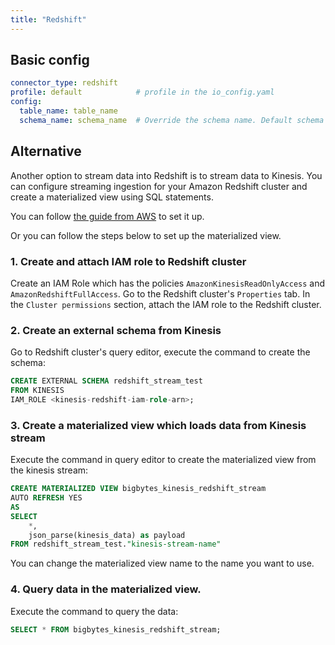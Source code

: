 ```yaml
---
title: "Redshift"
---
```


## Basic config

```yaml
connector_type: redshift
profile: default            # profile in the io_config.yaml
config:
  table_name: table_name
  schema_name: schema_name  # Override the schema name. Default schema is "public"
```

## Alternative

Another option to stream data into Redshift is to stream data to Kinesis.
You can configure streaming ingestion for your Amazon Redshift cluster and create a materialized view using SQL statements.


You can follow [the guide from AWS](https://docs.aws.amazon.com/redshift/latest/dg/materialized-view-streaming-ingestion-getting-started.html) to set it up.


Or you can follow the steps below to set up the materialized view.

### 1. Create and attach IAM role to Redshift cluster

Create an IAM Role which has the policies `AmazonKinesisReadOnlyAccess` and `AmazonRedshiftFullAccess`.
Go to the Redshift cluster's `Properties` tab. In the `Cluster permissions` section, attach the IAM role to the Redshift cluster.

### 2. Create an external schema from Kinesis

Go to Redshift cluster's query editor, execute the command to create the schema:

```sql
CREATE EXTERNAL SCHEMA redshift_stream_test
FROM KINESIS
IAM_ROLE <kinesis-redshift-iam-role-arn>;
```

### 3. Create a materialized view which loads data from Kinesis stream

Execute the command in query editor to create the materialized view from the kinesis stream:

```sql
CREATE MATERIALIZED VIEW bigbytes_kinesis_redshift_stream
AUTO REFRESH YES
AS
SELECT
    *,
    json_parse(kinesis_data) as payload
FROM redshift_stream_test."kinesis-stream-name"
```

You can change the materialized view name to the name you want to use.

### 4. Query data in the materialized view.

Execute the command to query the data:

```sql
SELECT * FROM bigbytes_kinesis_redshift_stream;
```
